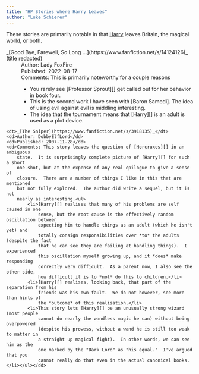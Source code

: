 ```yaml
---
title: "HP Stories where Harry Leaves"
author: "Luke Schierer"
---
```


These stories are primarily notable in that [Harry][] leaves Britain, the
magical world, or both. 

<dl>
    <dt>_[Good Bye, Farewell, So Long …](https://www.fanfiction.net/s/14124126)_ (title redacted)</dt>
    <dd>Author: Lady FoxFire</dd>
    <dd>Published: 2022-08-17</dd>
    <dd>Comments: This is primarily noteworthy for a couple reasons<ul>
        <li>You rarely see [Professor Sprout][] get called out for her behavior in book four.</li>
        <li>This is the second work I have seen with [Baron Samedi].  The idea of using evil against evil is middling interesting.</li>
        <li>The idea that the tournament means that [Harry][] is an adult is used as a plot device.</li></ul></dd>

    <dt>_[The Sniper](https://www.fanfiction.net/s/3918135)_</dt>
    <dd>Author: DobbyElfLord</dd>
    <dd>Published: 2007-11-28</dd>
    <dd>Comments: This story leaves the question of [Horcruxes][] in an ambiguous
        state.  It is surprisingly complete picture of [Harry][] for such a short
        one-shot, but at the expense of any real epilogue to give a sense of
        closure.  There are a number of things I like in this that are mentioned
        but not fully explored.  The author did write a sequel, but it is not
        nearly as interesting.<ul>
            <li>[Harry][] realises that many of his problems are self caused in one
                sense, but the root cause is the effectively random oscillation between
                expecting him to handle things as an adult (which he isn't yet) and
                totally consign responsibilities over *to* the adults (despite the fact
                that he can see they are failing at handling things).  I experienced
                this oscillation myself growing up, and it *does* make responding
                correctly very difficult.  As a parent now, I also see the other side,
                how difficult it is to *not* do this to children.</li>
            <li>[Harry][] realises, looking back, that part of the separation from his
                friends was his own fault.  We do not however, see more than hints of
                the *outcome* of this realisation.</li>
            <li>This story lets [Harry][] be an unusually strong wizard (most people
                cannot do nearly the wandless magic he can) without being overpowered
                (despite his prowess, without a wand he is still too weak to matter in
                a straight up magical fight).  In other words, we can see him as the
                one marked by the "Dark Lord" as "his equal."  I've argued that you
                cannot really do that even in the actual canonical books.</li></ul></dd>
</dl>

[Harry]: </harrypedia/people/potter/harry_james>

[Professor Sprout]: </harrypedia/people/sprout/pomona>

[Baron Samedi]: <https://en.wikipedia.org/wiki/Baron_Samedi>

[Horcruxes]: </harrypedia/magic/dark/horcruxes>
